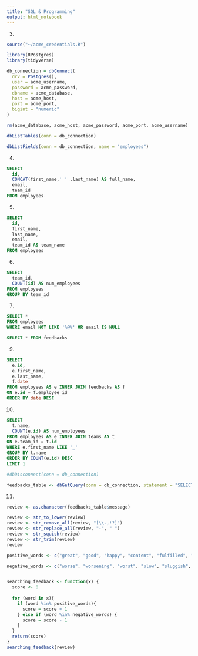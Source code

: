 ```yaml
---
title: "SQL & Programming"
output: html_notebook
---
```

3.
```r
source("~/acme_credentials.R")
```

```r
library(RPostgres)
library(tidyverse)
```

```r
db_connection = dbConnect(
  drv = Postgres(), 
  user = acme_username,
  password = acme_password,
  dbname = acme_database,
  host = acme_host,
  port = acme_port,
  bigint = "numeric"
)
```

```r
rm(acme_database, acme_host, acme_password, acme_port, acme_username)
```

```r
dbListTables(conn = db_connection)
```

```r
dbListFields(conn = db_connection, name = "employees")
```

4. 
```sql
SELECT 
  id,
  CONCAT(first_name,' ' ,last_name) AS full_name,
  email,
  team_id
FROM employees
```
5.
```sql
SELECT 
  id,
  first_name,
  last_name,
  email,
  team_id AS team_name
FROM employees
```
6. 
```sql
SELECT
  team_id,
  COUNT(id) AS num_employees
FROM employees
GROUP BY team_id
```
7.
```sql
SELECT *
FROM employees
WHERE email NOT LIKE '%@%' OR email IS NULL
```
```sql
SELECT * FROM feedbacks
```
9.
```sql
SELECT
  e.id,
  e.first_name,
  e.last_name,
  f.date
FROM employees AS e INNER JOIN feedbacks AS f
ON e.id = f.employee_id
ORDER BY date DESC
```
10.
```sql
SELECT
  t.name,
  COUNT(e.id) AS num_employees
FROM employees AS e INNER JOIN teams AS t
ON e.team_id = t.id
WHERE e.first_name LIKE '_'
GROUP BY t.name
ORDER BY COUNT(e.id) DESC
LIMIT 1
```

```r
#dbDisconnect(conn = db_connection)
```

```r
feedbacks_table <- dbGetQuery(conn = db_connection, statement = "SELECT * FROM feedbacks")
```

11.
```r
review <- as.character(feedbacks_table$message)

review <- str_to_lower(review)
review <- str_remove_all(review, "[\\.,!?]")
review <- str_replace_all(review, "-", " ")
review <- str_squish(review)
review <- str_trim(review)
review

positive_words <- c("great", "good", "happy", "content", "fulfilled", "fulfilling", "positive", "positives", "cheerful", "nice", "ambition", "ambitions", "ambitious", "progress", "joy", "fast", "achieve", "achieving", "achievements", "best", "better",  "unlimited", "pros", "competitive", "opportunity", "advancement", "friendly", "smart", "interesting", "challenging", "grow", "caring", "balance", "helpful", "advantage", "learning", "ethical", "responsible", "responsibilities")

negative_words <- c("worse", "worsening", "worst", "slow", "sluggish", "impatient", "unfulfilled", "unfulfilling", "negative", "bad", "limited", "limit", "limitations", "cons", "frustrated", "frustrating", "frustration", "dull", "boring", "politics", "political", "ignore", "ignored", "ignoring", "sad", "depressed", "depressing", "nasty", "stress", "stresses", "stressed", "stressful", "horrid", "horrible", "terrible", "deadline", "deadlines", "uncaring", "remote", "difficult", "difficulties", "bully", "bullying")


searching_feedback <- function(x) {
  score <- 0
  
  for (word in x){
    if (word %in% positive_words){
      score = score + 1
    } else if (word %in% negative_words) {
      score = score - 1
    }
  }
  return(score)
}
searching_feedback(review)
```

